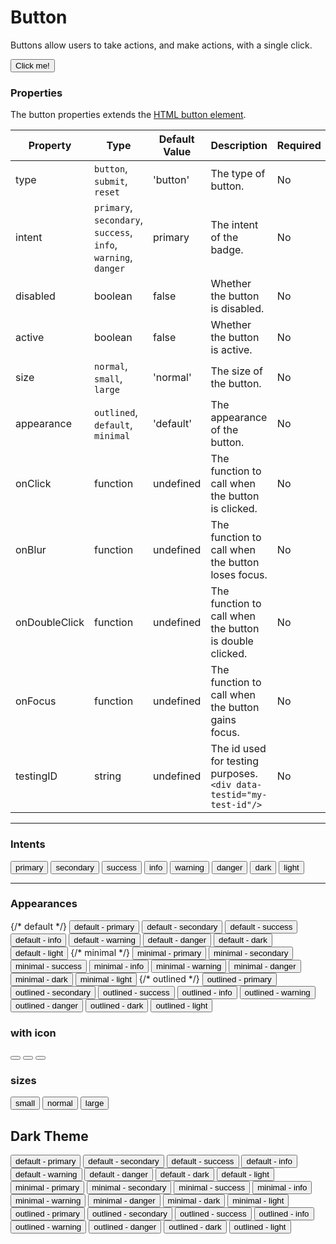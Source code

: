
<Meta title="General/Button" component={Button}/>


# Button

Buttons allow users to take actions, and make actions, with a single click.

<Canvas>
    <Button>
        Click me!
    </Button>
</Canvas>

### Properties
The button properties extends the [HTML button element](https://developer.mozilla.org/en-US/docs/Web/HTML/Element/button).

|Property|Type|Default Value|Description|Required|
|---|---|---|---|---|
|type|`button`, `submit`, `reset`|'button'|The type of button.|No|
|intent|`primary`, `secondary`, `success`, <br/>`info`, `warning`, `danger`|primary | The intent of the badge.|No|
|disabled|boolean|false|Whether the button is disabled.|No|
|active|boolean|false|Whether the button is active.|No|
|size|`normal`, `small`, `large`|'normal'|The size of the button.|No|
|appearance|`outlined`, `default`, `minimal`|'default'|The appearance of the button.|No|
|onClick|function|undefined|The function to call when the button is clicked.|No|
|onBlur|function|undefined|The function to call when the button loses focus.|No|
|onDoubleClick|function|undefined|The function to call when the button is double clicked.|No|
|onFocus|function|undefined|The function to call when the button gains focus.|No|
|testingID| string | undefined | The id used for testing purposes.<br/>`<div data-testid="my-test-id"/>` |No|

---

### Intents

<Canvas>
    <Button intent="primary">primary</Button>
    <Button intent="secondary">secondary</Button>
    <Button intent="success">success</Button>
    <Button intent="info">info</Button>
    <Button intent="warning">warning</Button>
    <Button intent="danger">danger</Button>
    <Button intent="dark">dark</Button>
    <Button intent="light">light</Button>
</Canvas>

---

### Appearances

<Canvas>
    {/* default */}
    <Button appearance="default" intent="primary">default - primary</Button>
    <Button appearance="default" intent="secondary">default - secondary</Button>
    <Button appearance="default" intent="success">default - success</Button>
    <Button appearance="default" intent="info">default - info</Button>
    <Button appearance="default" intent="warning">default - warning</Button>
    <Button appearance="default" intent="danger">default - danger</Button>
    <Button appearance="default" intent="dark">default - dark</Button>
    <Button appearance="default" intent="light">default - light</Button>
    {/* minimal */}
    <Button appearance="minimal" intent="primary">minimal - primary</Button>
    <Button appearance="minimal" intent="secondary">minimal - secondary</Button>
    <Button appearance="minimal" intent="success">minimal - success</Button>
    <Button appearance="minimal" intent="info">minimal - info</Button>
    <Button appearance="minimal" intent="warning">minimal - warning</Button>
    <Button appearance="minimal" intent="danger">minimal - danger</Button>
    <Button appearance="minimal" intent="dark">minimal - dark</Button>
    <Button appearance="minimal" intent="light">minimal - light</Button>
    {/* outlined */}
    <Button appearance="outlined" intent="primary">outlined - primary</Button>
    <Button appearance="outlined" intent="secondary">outlined - secondary</Button>
    <Button appearance="outlined" intent="success">outlined - success</Button>
    <Button appearance="outlined" intent="info">outlined - info</Button>
    <Button appearance="outlined" intent="warning">outlined - warning</Button>
    <Button appearance="outlined" intent="danger">outlined - danger</Button>
    <Button appearance="outlined" intent="dark">outlined - dark</Button>
    <Button appearance="outlined" intent="light">outlined - light</Button>
</Canvas>

### with icon

<Canvas>
    <Button appearance="default">
        <Icon name="BsHouse" />
    </Button>
    <Button appearance="minimal">
        <Icon name="BsHouse" />
    </Button>
    <Button appearance="outlined">
        <Icon name="BsHouse" />
    </Button>
</Canvas>

### sizes

<Canvas>
    <Button size="small">
       small
    </Button>
    <Button size="normal">
       normal
    </Button>
    <Button size="large">
       large
    </Button>
</Canvas>


## Dark Theme

<Canvas>
    <div className="lens-ui-dark-theme-bg">
            <span style={{padding: '1rem', display: 'inline-flex'}}><Button appearance="default" intent="primary">default - primary</Button></span>
            <span style={{padding: '1rem', display: 'inline-flex'}}><Button appearance="default" intent="secondary">default - secondary</Button></span>
            <span style={{padding: '1rem', display: 'inline-flex'}}><Button appearance="default" intent="success">default - success</Button></span>
            <span style={{padding: '1rem', display: 'inline-flex'}}><Button appearance="default" intent="info">default - info</Button></span>
            <span style={{padding: '1rem', display: 'inline-flex'}}><Button appearance="default" intent="warning">default - warning</Button></span>
            <span style={{padding: '1rem', display: 'inline-flex'}}><Button appearance="default" intent="danger">default - danger</Button></span>
            <span style={{padding: '1rem', display: 'inline-flex'}}><Button appearance="default" intent="dark">default - dark</Button></span>
            <span style={{padding: '1rem', display: 'inline-flex'}}><Button appearance="default" intent="light">default - light</Button></span>
            <span style={{padding: '1rem', display: 'inline-flex'}}><Button appearance="minimal" intent="primary">minimal - primary</Button></span>
            <span style={{padding: '1rem', display: 'inline-flex'}}><Button appearance="minimal" intent="secondary">minimal - secondary</Button></span>
            <span style={{padding: '1rem', display: 'inline-flex'}}><Button appearance="minimal" intent="success">minimal - success</Button></span>
            <span style={{padding: '1rem', display: 'inline-flex'}}><Button appearance="minimal" intent="info">minimal - info</Button></span>
            <span style={{padding: '1rem', display: 'inline-flex'}}><Button appearance="minimal" intent="warning">minimal - warning</Button></span>
            <span style={{padding: '1rem', display: 'inline-flex'}}><Button appearance="minimal" intent="danger">minimal - danger</Button></span>
            <span style={{padding: '1rem', display: 'inline-flex'}}><Button appearance="minimal" intent="dark">minimal - dark</Button></span>
            <span style={{padding: '1rem', display: 'inline-flex'}}><Button appearance="minimal" intent="light">minimal - light</Button></span>
            <span style={{padding: '1rem', display: 'inline-flex'}}><Button appearance="outlined" intent="primary">outlined - primary</Button></span>
            <span style={{padding: '1rem', display: 'inline-flex'}}><Button appearance="outlined" intent="secondary">outlined - secondary</Button></span>
            <span style={{padding: '1rem', display: 'inline-flex'}}><Button appearance="outlined" intent="success">outlined - success</Button></span>
            <span style={{padding: '1rem', display: 'inline-flex'}}><Button appearance="outlined" intent="info">outlined - info</Button></span>
            <span style={{padding: '1rem', display: 'inline-flex'}}><Button appearance="outlined" intent="warning">outlined - warning</Button></span>
            <span style={{padding: '1rem', display: 'inline-flex'}}><Button appearance="outlined" intent="danger">outlined - danger</Button></span>
            <span style={{padding: '1rem', display: 'inline-flex'}}><Button appearance="outlined" intent="dark">outlined - dark</Button></span>
            <span style={{padding: '1rem', display: 'inline-flex'}}><Button appearance="outlined" intent="light">outlined - light</Button></span>
    </div>
</Canvas>
